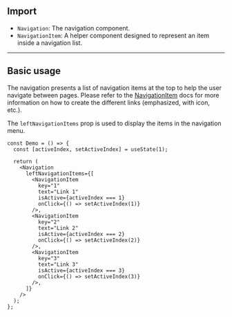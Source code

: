 
## Import

- `Navigation`: The navigation component.
- `NavigationItem`: A helper component designed to represent an item inside a navigation list.

---

## Basic usage

The navigation presents a list of navigation items at the top to help the user navigate between pages. Please refer to the [NavigationItem](/docs/components/navigation-item) docs for more information on how to create the different links (emphasized, with icon, etc.).

The `leftNavigationItems` prop is used to display the items in the navigation menu.

<Preview>
  <DemoNavigation />
</Preview>

```tsx sandbox
const Demo = () => {
  const [activeIndex, setActiveIndex] = useState(1);

  return (
    <Navigation
      leftNavigationItems={[
        <NavigationItem
          key="1"
          text="Link 1"
          isActive={activeIndex === 1}
          onClick={() => setActiveIndex(1)}
        />,
        <NavigationItem
          key="2"
          text="Link 2"
          isActive={activeIndex === 2}
          onClick={() => setActiveIndex(2)}
        />,
        <NavigationItem
          key="3"
          text="Link 3"
          isActive={activeIndex === 3}
          onClick={() => setActiveIndex(3)}
        />,
      ]}
    />
  );
};
```

